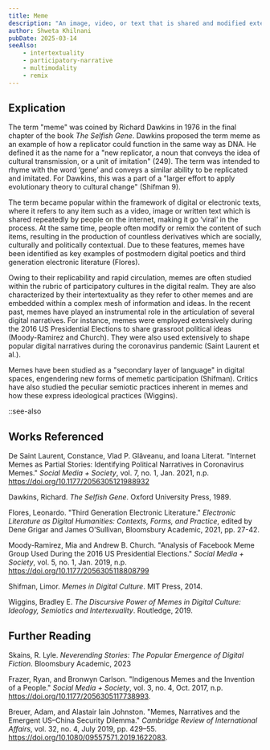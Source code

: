 ```yaml
---
title: Meme
description: "An image, video, or text that is shared and modified extensively by users in digital spaces, giving rise to a rich body of derivatives"
author: Shweta Khilnani
pubDate: 2025-03-14
seeAlso:
    - intertextuality
    - participatory-narrative
    - multimodality
    - remix
---
```

## Explication

The term "meme" was coined by Richard Dawkins in 1976 in the final chapter of the book *The Selfish Gene*. Dawkins proposed the term meme as an example of how a replicator could function in the same way as DNA. He defined it as the name for a "new replicator, a noun that conveys the idea of cultural transmission, or a unit of imitation" (249). The term was intended to rhyme with the word ‘gene’ and conveys a similar ability to be replicated and imitated. For Dawkins, this was a part of a "larger effort to apply evolutionary theory to cultural change" (Shifman 9). 

The term became popular within the framework of digital or electronic texts, where it refers to any item such as a video, image or written text which is shared repeatedly by people on the internet, making it go ‘viral’ in the process. At the same time, people often modify or remix the content of such items, resulting in the production of countless derivatives which are socially, culturally and politically contextual. Due to these features, memes have been identified as key examples of postmodern digital poetics and third generation electronic literature (Flores).  

Owing to their replicability and rapid circulation, memes are often studied within the rubric of participatory cultures in the digital realm. They are also characterized by their intertextuality as they refer to other memes and are embedded within a complex mesh of information and ideas. In the recent past, memes have played an instrumental role in the articulation of several digital narratives. For instance, memes were employed extensively during the 2016 US Presidential Elections to share grassroot political ideas (Moody-Ramirez and Church). They were also used extensively to shape popular digital narratives during the coronavirus pandemic (Saint Laurent et al.).  

Memes have been studied as a "secondary layer of language" in digital spaces, engendering new forms of memetic participation (Shifman). Critics have also studied the peculiar semiotic practices inherent in memes and how these express ideological practices (Wiggins).  

::see-also

## Works Referenced

De Saint Laurent, Constance, Vlad P. Glăveanu, and Ioana Literat. "Internet Memes as Partial Stories: Identifying Political Narratives in Coronavirus Memes." *Social Media + Society*, vol. 7, no. 1, Jan. 2021, n.p. https://doi.org/10.1177/2056305121988932 

Dawkins, Richard. *The Selfish Gene*. Oxford University Press, 1989.

Flores, Leonardo. "Third Generation Electronic Literature." *Electronic Literature as Digital Humanities: Contexts, Forms, and Practice*, edited by Dene Grigar and James O’Sullivan, Bloomsbury Academic, 2021, pp. 27-42. 

Moody-Ramirez, Mia and Andrew B. Church. "Analysis of Facebook Meme Group Used During the 2016 US Presidential Elections." *Social Media + Society*, vol. 5, no. 1, Jan. 2019, n.p. https://doi.org/10.1177/2056305118808799 

Shifman, Limor. *Memes in Digital Culture*. MIT Press, 2014.  

Wiggins, Bradley E. *The Discursive Power of Memes in Digital Culture: Ideology, Semiotics and Intertexuality*. Routledge, 2019. 


## Further Reading

Skains, R. Lyle. *Neverending Stories: The Popular Emergence of Digital Fiction*. Bloomsbury Academic, 2023 

Frazer, Ryan, and Bronwyn Carlson. "Indigenous Memes and the Invention of a People." *Social Media + Society*, vol. 3, no. 4, Oct. 2017, n.p. https://doi.org/10.1177/2056305117738993. 

Breuer, Adam, and Alastair Iain Johnston. "Memes, Narratives and the Emergent US–China Security Dilemma." *Cambridge Review of International Affairs*, vol. 32, no. 4, July 2019, pp. 429–55. https://doi.org/10.1080/09557571.2019.1622083. 
